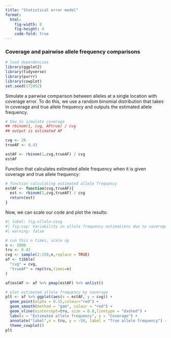```yaml
---
title: "Statistical error model"
format:
  html:
    fig-width: 8
    fig-height: 4
    code-fold: true
---
```


### Coverage and pairwise allele frequency comparisons

```r
# load dependencies
library(ggplot2)
library(tidyverse)
library(purrr)
library(cowplot)
set.seed(172452)
```

Simulate a pairwise comparison between alleles at a single location with coverage error. To do this, we use a random binomial distribution that takes in coverage and true allele frequency and outputs the estimated allele frequency.

```{=tex}
\begin{spacing}{1}
```
```r
# how to simulate coverage
## rbinom(1, cvg, AFtrue) / cvg
## output is estimated AF

cvg <- 20
trueAF <- 0.43

estAF <- rbinom(1,cvg,trueAF) / cvg
estAF
```

```{=tex}
\end{spacing}
```
Function that calculates estimated allele frequency when it is given coverage and true allele frequency:

```{=tex}
\begin{spacing}{1}
```
```r
# function calculating estimated allele frequency
estAF <- function(cvg,trueAF){
  est <- rbinom(1,cvg,trueAF) / cvg
  return(est)
}
```

```{=tex}
\end{spacing}
```
Now, we can scale our code and plot the results:

```{=tex}
\begin{spacing}{1}
```
```r
#| label: fig-allele-covg
#| fig-cap: Variability in allele frequency estimations due to coverage. 
#| warning: false

# run this n times, scale up 
n <- 1000
tru <- 0.43
cvg <- sample(2:150,n,replace = TRUE)
af <- tibble(
  "cvg" = cvg,
  "trueAF" = rep(tru,times=n)
)

af$estAF <- af %>% pmap(estAF) %>% unlist()

# plot estimated allele frequency by coverage
plt <- af %>% ggplot(aes(x = estAF, y = cvg)) +
  geom_point(alpha = 0.15,colour="red") +
  geom_smooth(method = "gam", colour = "red") +
  geom_vline(xintercept=tru, size = 0.8,linetype = "dashed") +
  labs(x = "Estimated allele frequency", y = "Coverage") +
  annotate("label",x = tru, y = -50, label = "True allele frequency") +
  theme_cowplot()
plt
```

```{=tex}
\end{spacing}
```
